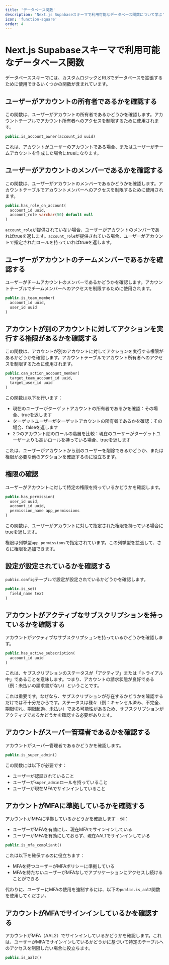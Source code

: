 ```yaml
---
title: 'データベース関数'
description: 'Next.js Supabaseスキーマで利用可能なデータベース関数について学ぶ'
icon: 'function-square'
order: 4
---
```


# Next.js Supabaseスキーマで利用可能なデータベース関数

データベーススキーマには、カスタムロジックとRLSでデータベースを拡張するために使用できるいくつかの関数が含まれています。

## ユーザーがアカウントの所有者であるかを確認する

この関数は、ユーザーがアカウントの所有者であるかどうかを確認します。アカウントテーブルでアカウント所有者へのアクセスを制限するために使用されます。

```sql
public.is_account_owner(account_id uuid)
```

これは、アカウントがユーザーのアカウントである場合、またはユーザーがチームアカウントを作成した場合にtrueになります。

## ユーザーがアカウントのメンバーであるかを確認する

この関数は、ユーザーがアカウントのメンバーであるかどうかを確認します。アカウントテーブルでアカウントメンバーへのアクセスを制限するために使用されます。

```sql
public.has_role_on_account(
  account_id uuid,
  account_role varchar(50) default null
)
```

`account_role`が提供されていない場合、ユーザーがアカウントのメンバーであればtrueを返します。`account_role`が提供されている場合、ユーザーがアカウントで指定されたロールを持っていればtrueを返します。

## ユーザーがアカウントのチームメンバーであるかを確認する

ユーザーがチームアカウントのメンバーであるかどうかを確認します。アカウントテーブルでチームメンバーへのアクセスを制限するために使用されます。

```sql
public.is_team_member(
  account_id uuid,
  user_id uuid
)
```

## アカウントが別のアカウントに対してアクションを実行する権限があるかを確認する

この関数は、アカウントが別のアカウントに対してアクションを実行する権限があるかどうかを確認します。アカウントテーブルでアカウント所有者へのアクセスを制限するために使用されます。

```sql
public.can_action_account_member(
  target_team_account_id uuid,
  target_user_id uuid
)
```

この関数は以下を行います：
- 現在のユーザーがターゲットアカウントの所有者であるかを確認：その場合、trueを返します
- ターゲットユーザーがターゲットアカウントの所有者であるかを確認：その場合、falseを返します
- 2つのアカウント間のロールの階層を比較：現在のユーザーがターゲットユーザーよりも高いロールを持っている場合、trueを返します

これは、ユーザーがアカウントから別のユーザーを削除できるかどうか、または権限が必要な他のアクションを確認するのに役立ちます。

## 権限の確認

ユーザーがアカウントに対して特定の権限を持っているかどうかを確認します。

```sql
public.has_permission(
  user_id uuid,
  account_id uuid,
  permission_name app_permissions
)
```

この関数は、ユーザーがアカウントに対して指定された権限を持っている場合にtrueを返します。

権限は列挙型`app_permissions`で指定されています。この列挙型を拡張して、さらに権限を追加できます。

## 設定が設定されているかを確認する

`public.config`テーブルで設定が設定されているかどうかを確認します。

```sql
public.is_set(
  field_name text
)
```

## アカウントがアクティブなサブスクリプションを持っているかを確認する

アカウントがアクティブなサブスクリプションを持っているかどうかを確認します。

```sql
public.has_active_subscription(
  account_id uuid
)
```

これは、サブスクリプションのステータスが「アクティブ」または「トライアル中」であることを意味します。つまり、アカウントの請求状態が良好である（例：未払いの請求書がない）ということです。

これは重要です。なぜなら、サブスクリプションが存在するかどうかを確認するだけでは不十分だからです。ステータスは様々（例：キャンセル済み、不完全、期限切れ、期限超過、未払い）である可能性があるため、サブスクリプションがアクティブであるかどうかを確認する必要があります。

## アカウントがスーパー管理者であるかを確認する

アカウントがスーパー管理者であるかどうかを確認します。

```sql
public.is_super_admin()
```

この関数には以下が必要です：
- ユーザーが認証されていること
- ユーザーが`super_admin`ロールを持っていること
- ユーザーが現在MFAでサインインしていること

## アカウントがMFAに準拠しているかを確認する

アカウントがMFAに準拠しているかどうかを確認します - 例：
- ユーザーがMFAを有効にし、現在MFAでサインインしている
- ユーザーがMFAを有効にしておらず、現在AAL1でサインインしている

```sql
public.is_mfa_compliant()
```

これは以下を確保するのに役立ちます：
- MFAを持つユーザーがMFAポリシーに準拠している
- MFAを持たないユーザーがMFAなしでアプリケーションにアクセスし続けることができる

代わりに、ユーザーにMFAの使用を強制するには、以下の`public.is_aal2`関数を使用してください。

## アカウントがMFAでサインインしているかを確認する

アカウントがMFA（AAL2）でサインインしているかどうかを確認します。これは、ユーザーがMFAでサインインしているかどうかに基づいて特定のテーブルへのアクセスを制限したい場合に役立ちます。

```sql
public.is_aal2()
```
